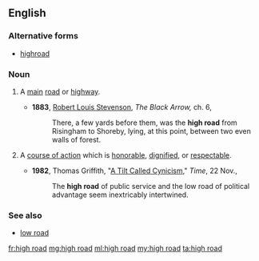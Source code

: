==English==

===Alternative forms===
* [[highroad]]

===Noun===
{{en-noun|head=[[high]] [[road]]}}

# {{context|chiefly|British|lang=en}} A [[main]] [[road]] or [[highway]].
#* '''1883''', [[w:Robert_Louis_Stevenson|Robert Louis Stevenson]], ''The Black Arrow,'' ch. 6,
#*: There, a few yards before them, was the '''high road''' from Risingham to Shoreby, lying, at this point, between two even walls of forest.
# {{context|idiomatic|lang=en}} A [[course of action]] which is [[honorable]], [[dignified]], or [[respectable]].
#* '''1982''', Thomas Griffith, "[http://www.time.com/time/magazine/article/0,9171,955047,00.html A Tilt Called Cynicism]," ''Time'', 22 Nov.,
#*: The '''high road''' of public service and the low road of political advantage seem inextricably intertwined.

===See also===
* [[low road]]

[[fr:high road]]
[[mg:high road]]
[[ml:high road]]
[[my:high road]]
[[ta:high road]]